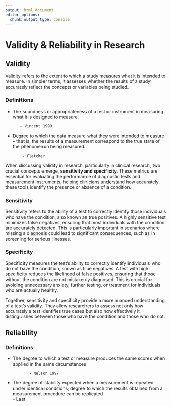 ```yaml
---
output: html_document
editor_options: 
  chunk_output_type: console
---
```


# Validity & Reliability in Research

## Validity

Validity refers to the extent to which a study measures what it is intended to measure. In simpler terms, it assesses whether the results of a study accurately reflect the concepts or variables being studied.  

### Definitions

- The soundness or appropriateness of a test or instrument in measuring what it is designed to measure.
        
         - Vincent 1999

- Degree to which the data measure what they were intended to measure – that is, the results of a measurement correspond to the true state of the phenomenon being measured.                   

          - Fletcher

When discussing validity in research, particularly in clinical research, two crucial concepts emerge, **sensitivity and specificity**. These metrics are essential for evaluating the performance of diagnostic tests and measurement instruments, helping clinicians understand how accurately these tools identify the presence or absence of a condition.

### Sensitivity

Sensitivity refers to the ability of a test to correctly identify those individuals who have the condition, also known as true positives. A highly sensitive test minimizes false negatives, ensuring that most individuals with the condition are accurately detected. This is particularly important in scenarios where missing a diagnosis could lead to significant consequences, such as in screening for serious illnesses.

### Specificity

Specificity measures the test's ability to correctly identify individuals who do not have the condition, known as true negatives. A test with high specificity reduces the likelihood of false positives, ensuring that those without the condition are not mistakenly diagnosed. This is crucial for avoiding unnecessary anxiety, further testing, or treatment for individuals who are actually healthy.

Together, sensitivity and specificity provide a more nuanced understanding of a test’s validity. They allow researchers to assess not only how accurately a test identifies true cases but also how effectively it distinguishes between those who have the condition and those who do not.

## Reliability

### Definitions

- The degree to which a test or measure produces the same scores when applied in the same circumstances
            
             - Nelson 1997

- The degree of stability expected when a 
measurement is repeated under identical 
conditions; degree to which the results obtained 
from a measurement procedure can be replicated              
             - Last

